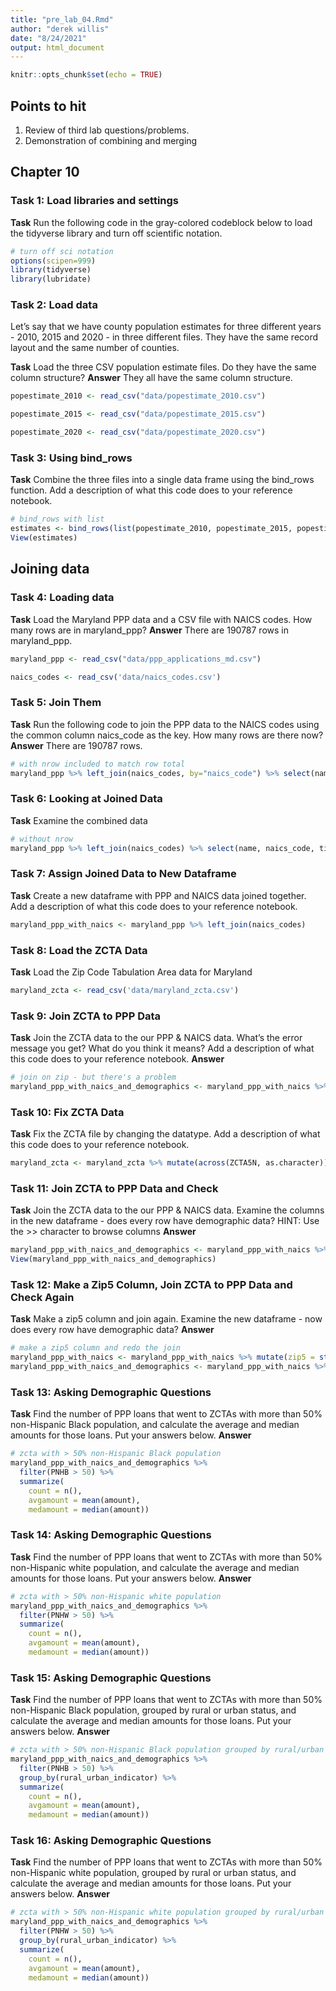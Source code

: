 ```yaml
---
title: "pre_lab_04.Rmd"
author: "derek willis"
date: "8/24/2021"
output: html_document
---
```


```r
knitr::opts_chunk$set(echo = TRUE)
```

## Points to hit
1. Review of third lab questions/problems.
2. Demonstration of combining and merging

## Chapter 10

### Task 1: Load libraries and settings
**Task** Run the following code in the gray-colored codeblock below to load the tidyverse library and turn off scientific notation.  

```r
# turn off sci notation
options(scipen=999)
library(tidyverse)
library(lubridate)
```

### Task 2: Load data
Let's say that we have county population estimates for three different years - 2010, 2015 and 2020 - in three different files. They have the same record layout and the same number of counties.

**Task** Load the three CSV population estimate files. Do they have the same column structure?
**Answer** They all have the same column structure. 

```r
popestimate_2010 <- read_csv("data/popestimate_2010.csv")
```

```r
popestimate_2015 <- read_csv("data/popestimate_2015.csv")
```

```r
popestimate_2020 <- read_csv("data/popestimate_2020.csv")
```


### Task 3: Using bind_rows
**Task** Combine the three files into a single data frame using the bind_rows function. Add a description of what this code does to your reference notebook.

```r
# bind_rows with list
estimates <- bind_rows(list(popestimate_2010, popestimate_2015, popestimate_2020))
View(estimates)
```

## Joining data

### Task 4: Loading data
**Task** Load the Maryland PPP data and a CSV file with NAICS codes. How many rows are in maryland_ppp?
**Answer** There are 190787 rows in maryland_ppp.

```r
maryland_ppp <- read_csv("data/ppp_applications_md.csv")
```

```r
naics_codes <- read_csv('data/naics_codes.csv')
```

### Task 5: Join Them
**Task** Run the following code to join the PPP data to the NAICS codes using the common column naics_code as the key. How many rows are there now?
**Answer** There are 190787 rows. 

```r
# with nrow included to match row total
maryland_ppp %>% left_join(naics_codes, by="naics_code") %>% select(name, naics_code, title) %>% nrow()
```
### Task 6: Looking at Joined Data
**Task** Examine the combined data

```r
# without nrow
maryland_ppp %>% left_join(naics_codes) %>% select(name, naics_code, title)
```

### Task 7: Assign Joined Data to New Dataframe
**Task** Create a new dataframe with PPP and NAICS data joined together. Add a description of what this code does to your reference notebook.

```r
maryland_ppp_with_naics <- maryland_ppp %>% left_join(naics_codes)
```

### Task 8: Load the ZCTA Data
**Task** Load the Zip Code Tabulation Area data for Maryland

```r
maryland_zcta <- read_csv('data/maryland_zcta.csv')
```

### Task 9: Join ZCTA to PPP Data
**Task** Join the ZCTA data to the our PPP & NAICS data. What's the error message you get? What do you think it means? Add a description of what this code does to your reference notebook.
**Answer**

```r
# join on zip - but there's a problem
maryland_ppp_with_naics_and_demographics <- maryland_ppp_with_naics %>% left_join(maryland_zcta, by=c("zip"="ZCTA5N"))
```
### Task 10: Fix ZCTA Data
**Task** Fix the ZCTA file by changing the datatype. Add a description of what this code does to your reference notebook.

```r
maryland_zcta <- maryland_zcta %>% mutate(across(ZCTA5N, as.character))
```

### Task 11: Join ZCTA to PPP Data and Check
**Task** Join the ZCTA data to the our PPP & NAICS data. Examine the columns in the new dataframe - does every row have demographic data? HINT: Use the >> character to browse columns
**Answer**

```r
maryland_ppp_with_naics_and_demographics <- maryland_ppp_with_naics %>% left_join(maryland_zcta, by=c("zip"="ZCTA5N"))
View(maryland_ppp_with_naics_and_demographics)
```

### Task 12: Make a Zip5 Column, Join ZCTA to PPP Data and Check Again
**Task** Make a zip5 column and join again. Examine the new dataframe - now does every row have demographic data?
**Answer**

```r
# make a zip5 column and redo the join
maryland_ppp_with_naics <- maryland_ppp_with_naics %>% mutate(zip5 = str_sub(zip, 1, 5))
maryland_ppp_with_naics_and_demographics <- maryland_ppp_with_naics %>% left_join(maryland_zcta, by=c("zip5"="ZCTA5N"))
```

### Task 13: Asking Demographic Questions
**Task** Find the number of PPP loans that went to ZCTAs with more than 50% non-Hispanic Black population, and calculate the average and median amounts for those loans. Put your answers below.
**Answer**

```r
# zcta with > 50% non-Hispanic Black population
maryland_ppp_with_naics_and_demographics %>%
  filter(PNHB > 50) %>%
  summarize(
    count = n(),
    avgamount = mean(amount),
    medamount = median(amount))
```


### Task 14: Asking Demographic Questions
**Task** Find the number of PPP loans that went to ZCTAs with more than 50% non-Hispanic white population, and calculate the average and median amounts for those loans. Put your answers below.
**Answer**

```r
# zcta with > 50% non-Hispanic white population
maryland_ppp_with_naics_and_demographics %>%
  filter(PNHW > 50) %>%
  summarize(
    count = n(),
    avgamount = mean(amount),
    medamount = median(amount))
```

### Task 15: Asking Demographic Questions
**Task** Find the number of PPP loans that went to ZCTAs with more than 50% non-Hispanic Black population, grouped by rural or urban status, and calculate the average and median amounts for those loans. Put your answers below.
**Answer**

```r
# zcta with > 50% non-Hispanic Black population grouped by rural/urban
maryland_ppp_with_naics_and_demographics %>%
  filter(PNHB > 50) %>%
  group_by(rural_urban_indicator) %>%
  summarize(
    count = n(),
    avgamount = mean(amount),
    medamount = median(amount))
```

### Task 16: Asking Demographic Questions
**Task** Find the number of PPP loans that went to ZCTAs with more than 50% non-Hispanic white population, grouped by rural or urban status, and calculate the average and median amounts for those loans. Put your answers below.
**Answer**

```r
# zcta with > 50% non-Hispanic white population grouped by rural/urban
maryland_ppp_with_naics_and_demographics %>%
  filter(PNHW > 50) %>%
  group_by(rural_urban_indicator) %>%
  summarize(
    count = n(),
    avgamount = mean(amount),
    medamount = median(amount))
```
